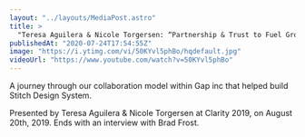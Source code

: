 ```yaml
---
layout: "../layouts/MediaPost.astro"
title: >
  "Teresa Aguilera & Nicole Torgersen: “Partnership & Trust to Fuel Growth” — Clarity 2019"
publishedAt: "2020-07-24T17:54:55Z"
image: "https://i.ytimg.com/vi/50KYvl5phBo/hqdefault.jpg"
videoUrl: "https://www.youtube.com/watch?v=50KYvl5phBo"
---
```


A journey through our collaboration model within Gap inc that helped build Stitch Design System.

Presented by Teresa Aguilera & Nicole Torgersen at Clarity 2019, on August 20th, 2019. Ends with an interview with Brad Frost.
